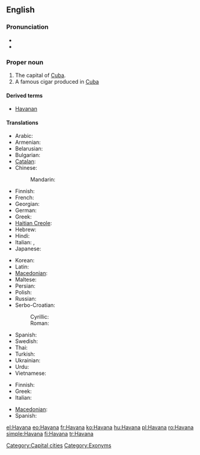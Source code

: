 {{wikipedia}}
==English==

===Pronunciation===
* {{IPA|/həˈvænə/}}
* {{rhymes|ænə}}

===Proper noun===
{{en-proper noun}}

# The capital of [[Cuba]].
# A famous cigar produced in [[Cuba]]

====Derived terms====
* [[Havanan]]

====Translations====
{{trans-top|capital}}
* Arabic: {{t|ar|هافانا|f|tr=hafaanaa, havaanaa}}
* Armenian: {{t-|hy|Հավանա|tr=Havana}}
* Belarusian: {{t-|be|Гавана|f|tr=Havána|xs=Belarusian}}
* Bulgarian: {{t|bg|Хавана|f|tr=Havána}}
* [[Catalan]]: {{t|ca|L'Havana}}
* Chinese:
*: Mandarin: {{t|cmn|哈瓦那|tr=Hāwǎnà|sc=Hani}}
* Finnish: {{t+|fi|Havanna}}
* French: {{t+|fr|La Havane|f}}
* Georgian: {{t|ka|ჰავანა|tr=havana|sc=Geor|xs=Georgian}}
* German: {{t+|de|Havanna|f}}
* Greek: {{t+|el|Αβάνα|f|tr=Avána}}
* [[Haitian Creole]]: {{tø|ht|La Av&agrave;n}}
* Hebrew: {{t|he|הוואנה}}
* Hindi: {{t|hi|हवाना|tr=havānā|xs=Hindi}}
* Italian: {{t|it|L'Avana|f}}, {{t|it|L'Havana|f}}
* Japanese: {{t|ja|ハバナ|tr=Habana}}
{{trans-mid}}
* Korean: {{t-|ko|아바나|tr=Abana|sc=Hang}}
* Latin: {{t-|la|Avana}}
* [[Macedonian]]: {{t|mk|Хавана|f|tr=Havána}}
* Maltese: {{t|mt|Ħavana|alt=il-Ħavana|xs=Maltese}}
* Persian: {{t|fa|هاوانا|tr=Hâvânâ}}
* Polish: {{t+|pl|Hawana|f}}
* Russian: {{t-|ru|Гавана|f|tr=Gavána}}
* Serbo-Croatian:
*: Cyrillic: {{t|sh|Хавана|f|sc=Cyrl|xs=Serbo-Croatian}}
*: Roman: {{t|sh|Havana|f|xs=Serbo-Croatian}}
* Spanish: {{t-|es|la Habana|f}}
* Swedish: {{t-|sv|Havanna}}
* Thai: {{t|th|ฮาวานา|tr=haawaanaa}}
* Turkish: {{t|tr|Havana}}
* Ukrainian: {{t-|uk|Гавана|f|tr=Havána|xs=Ukrainian}}
* Urdu: {{t|ur|ہوانا|tr=havānā|xs=Urdu}}
* Vietnamese: {{t|vi|La Habana|xs=Vietnamese}}
{{trans-bottom}}

{{trans-top|cigar}}
* Finnish: {{t-|fi|havannalainen}}
* Greek: {{t-|el|πούρα Αβάνας}}
* Italian: {{t+|it|avana|m}}
{{trans-mid}}
* [[Macedonian]]: {{t|mk|хаванска пура|f|tr=hávanska púra}}
* Spanish: {{t+|es|habano|m}}
{{trans-bottom}}

[[Category:Capital cities]]
[[Category:Exonyms]]

[[el:Havana]]
[[eo:Havana]]
[[fr:Havana]]
[[ko:Havana]]
[[hu:Havana]]
[[pl:Havana]]
[[ro:Havana]]
[[simple:Havana]]
[[fi:Havana]]
[[tr:Havana]]